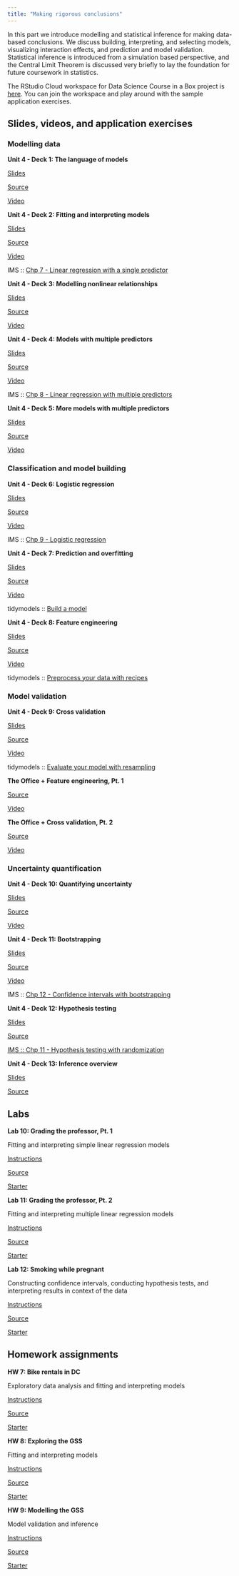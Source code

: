 ```yaml
---
title: "Making rigorous conclusions"
---
```


In this part we introduce modelling and statistical inference for making data-based conclusions.
We discuss building, interpreting, and selecting models, visualizing interaction effects, and prediction and model validation.
Statistical inference is introduced from a simulation based perspective, and the Central Limit Theorem is discussed very briefly to lay the foundation for future coursework in statistics.

::: rstudio-cloud
The RStudio Cloud workspace for Data Science Course in a Box project is [here](https://rstudio.cloud/spaces/1655/join?access_code=5rdjusfIYF5iI0Gum2vNsBDLdtdnIEELBkf2EivK).
You can join the workspace and play around with the sample application exercises.
:::

## Slides, videos, and application exercises

### Modelling data

::: slide-deck
**Unit 4 - Deck 1: The language of models**

::: slides
[Slides](https://datasciencebox.org/course-materials/_slides/u4-d01-language-of-models/u4-d01-language-of-models.html#1)
:::

::: source
[Source](https://github.com/rstudio-education/datascience-box/tree/main/course-materials/_slides/u4-d01-language-of-models)
:::

::: video
[Video](https://youtu.be/MWkkvDopBKc)
:::
:::

::: slide-deck
**Unit 4 - Deck 2: Fitting and interpreting models**

::: slides
[Slides](https://datasciencebox.org/course-materials/_slides/u4-d02-fitting-interpreting-models/u4-d02-fitting-interpreting-models.html#1)
:::

::: source
[Source](https://github.com/rstudio-education/datascience-box/tree/main/course-materials/_slides/u4-d02-fitting-interpreting-models)
:::

::: video
[Video](https://youtu.be/69U92Q3pwnA)
:::

::: reading
IMS :: [Chp 7 - Linear regression with a single predictor](https://openintro-ims.netlify.app/model-slr.html)
:::
:::

::: slide-deck
**Unit 4 - Deck 3: Modelling nonlinear relationships**

::: slides
[Slides](https://datasciencebox.org/course-materials/_slides/u4-d03-modeling-nonlinear-relationships/u4-d03-modeling-nonlinear-relationships.html#1)
:::

::: source
[Source](https://github.com/rstudio-education/datascience-box/tree/main/course-materials/_slides/u4-d03-modeling-nonlinear-relationships)
:::

::: video
[Video](https://youtu.be/j4MZ6ZdHnHg)
:::
:::

::: slide-deck
**Unit 4 - Deck 4: Models with multiple predictors**

::: slides
[Slides](https://datasciencebox.org/course-materials/_slides/u4-d04-model-multiple-predictors/u4-d04-model-multiple-predictors.html#1)
:::

::: source
[Source](https://github.com/rstudio-education/datascience-box/tree/main/course-materials/_slides/u4-d04-model-multiple-predictors)
:::

::: video
[Video](https://youtu.be/mjkNabD4oi4)
:::

::: reading
IMS :: [Chp 8 - Linear regression with multiple predictors](https://openintro-ims.netlify.app/model-mlr.html)
:::
:::

::: slide-deck
**Unit 4 - Deck 5: More models with multiple predictors**

::: slides
[Slides](https://datasciencebox.org/course-materials/_slides/u4-d05-more-model-multiple-predictors/u4-d05-more-model-multiple-predictors.html#1)
:::

::: source
[Source](https://github.com/rstudio-education/datascience-box/tree/main/course-materials/_slides/u4-d05-more-model-multiple-predictors)
:::

::: video
[Video](https://youtu.be/nJAYRnLPb10)
:::
:::

### Classification and model building

::: slide-deck
**Unit 4 - Deck 6: Logistic regression**

::: slides
[Slides](https://datasciencebox.org/course-materials/_slides/u4-d06-logistic-reg/u4-d06-logistic-reg.html#1)
:::

::: source
[Source](https://github.com/rstudio-education/datascience-box/tree/main/course-materials/_slides/u4-d06-logistic-reg)
:::

::: video
[Video](https://youtu.be/AidXFYSYfJg)
:::

::: reading
IMS :: [Chp 9 - Logistic regression](https://openintro-ims.netlify.app/model-logistic.html)
:::
:::

::: slide-deck
**Unit 4 - Deck 7: Prediction and overfitting**

::: slides
[Slides](https://datasciencebox.org/course-materials/_slides/u4-d07-prediction-overfitting/u4-d07-prediction-overfitting.html#1)
:::

::: source
[Source](https://github.com/rstudio-education/datascience-box/tree/main/course-materials/_slides/u4-d07-prediction-overfitting)
:::

::: video
[Video](https://youtu.be/Qd4lu_Lmwi0)
:::

::: reading
tidymodels :: [Build a model](https://www.tidymodels.org/start/models/)
:::
:::

::: slide-deck
**Unit 4 - Deck 8: Feature engineering**

::: slides
[Slides](https://datasciencebox.org/course-materials/_slides/u4-d08-feature-engineering/u4-d08-feature-engineering.html#1)
:::

::: source
[Source](https://github.com/rstudio-education/datascience-box/tree/main/course-materials/_slides/u4-d08-feature-engineering)
:::

::: video
[Video](https://youtu.be/wZt9ab4jBZ4)
:::

::: reading
tidymodels :: [Preprocess your data with recipes](https://www.tidymodels.org/start/recipes/)
:::
:::

### Model validation

::: slide-deck
**Unit 4 - Deck 9: Cross validation**

::: slides
[Slides](https://datasciencebox.org/course-materials/_slides/u4-d09-cross-validation/u4-d09-cross-validation.html#1)
:::

::: source
[Source](https://github.com/rstudio-education/datascience-box/tree/main/course-materials/_slides/u4-d09-cross-validation)
:::

::: video
[Video](https://youtu.be/L1KfIISmUT4)
:::

::: reading
tidymodels :: [Evaluate your model with resampling](https://www.tidymodels.org/start/resampling/)
:::
:::

::: application-exercise
**The Office + Feature engineering, Pt. 1**

::: source
[Source](https://github.com/rstudio-education/datascience-box/tree/master/course-materials/application-exercises/ae-09-feat-eng-cv/theoffice.qmd)
:::

::: video
[Video](https://youtu.be/qsUYstdN4LQ)
:::
:::

::: application-exercise
**The Office + Cross validation, Pt. 2**

::: source
[Source](https://github.com/rstudio-education/datascience-box/tree/master/course-materials/application-exercises/ae-09-feat-eng-cv/theoffice.qmd)
:::

::: video
[Video](https://youtu.be/WstIr94Fdjc)
:::
:::

### Uncertainty quantification

::: slide-deck
**Unit 4 - Deck 10: Quantifying uncertainty**

::: slides
[Slides](https://datasciencebox.org/course-materials/_slides/u4-d10-quantify-uncertainty/u4-d10-quantify-uncertainty.html#1)
:::

::: source
[Source](https://github.com/rstudio-education/datascience-box/tree/main/course-materials/_slides/u4-d10-quantify-uncertainty)
:::

::: video
[Video](https://youtu.be/LYpKrtZmQtI)
:::
:::

::: slide-deck
**Unit 4 - Deck 11: Bootstrapping**

::: slides
[Slides](https://datasciencebox.org/course-materials/_slides/u4-d11-bootstrap/u4-d11-bootstrap.html#1)
:::

::: source
[Source](https://github.com/rstudio-education/datascience-box/tree/main/course-materials/_slides/u4-d11-bootstrap)
:::

::: video
[Video](https://youtu.be/bdqpI3iVOso)
:::

::: reading
IMS :: [Chp 12 - Confidence intervals with bootstrapping](https://openintro-ims.netlify.app/foundations-bootstrapping.html)
:::
:::

::: slide-deck
**Unit 4 - Deck 12: Hypothesis testing**

::: slides
[Slides](https://datasciencebox.org/course-materials/_slides/u4-d12-hypothesis-testing/u4-d12-hypothesis-testing.html#1)
:::

::: source
[Source](https://github.com/rstudio-education/datascience-box/tree/main/course-materials/_slides/u4-d12-hypothesis-testing)
:::

::: reading
[IMS :: Chp 11 - Hypothesis testing with randomization](https://openintro-ims.netlify.app/foundations-randomization.html)
:::
:::

::: slide-deck
**Unit 4 - Deck 13: Inference overview**

::: slides
[Slides](https://datasciencebox.org/course-materials/_slides/u4-d13-inference-overview/u4-d13-inference-overview.html#1)
:::

::: source
[Source](https://github.com/rstudio-education/datascience-box/tree/main/course-materials/_slides/u4-d13-inference-overview)
:::
:::

## Labs

::: lab
**Lab 10: Grading the professor, Pt. 1**

Fitting and interpreting simple linear regression models

::: instructions
[Instructions](https://datasciencebox.org/course-materials/lab-instructions/lab-10/lab-10-slr-course-evals.html)
:::

::: source
[Source](https://github.com/rstudio-education/datascience-box/tree/master/course-materials/lab-instructions/lab-10)
:::

::: starter
[Starter](https://github.com/rstudio-education/datascience-box/tree/master/course-materials/starters/lab/lab-10-slr-course-evals)
:::
:::

::: lab
**Lab 11: Grading the professor, Pt. 2**

Fitting and interpreting multiple linear regression models

::: instructions
[Instructions](https://datasciencebox.org/course-materials/lab-instructions/lab-11/lab-11-mlr-course-evals.html)
:::

::: source
[Source](https://github.com/rstudio-education/datascience-box/tree/master/course-materials/lab-instructions/lab-11)
:::

::: starter
[Starter](https://github.com/rstudio-education/datascience-box/tree/master/course-materials/starters/lab/lab-11-mlr-course-evals)
:::
:::

::: lab
**Lab 12: Smoking while pregnant**

Constructing confidence intervals, conducting hypothesis tests, and interpreting results in context of the data

::: instructions
[Instructions](https://datasciencebox.org/course-materials/lab-instructions/lab-12/lab-12-inference-smoking.html)
:::

::: source
[Source](https://github.com/rstudio-education/datascience-box/tree/master/course-materials/lab-instructions/lab-12)
:::

::: starter
[Starter](https://github.com/rstudio-education/datascience-box/tree/master/course-materials/starters/lab/lab-12-inference-smoking)
:::
:::

## Homework assignments

::: homework
**HW 7: Bike rentals in DC**

Exploratory data analysis and fitting and interpreting models

::: instructions
[Instructions](https://datasciencebox.org/course-materials/hw-instructions/hw-07/hw-07-bike-rentals-dc.html)
:::

::: source
[Source](https://github.com/rstudio-education/datascience-box/tree/master/course-materials/hw-instructions/hw-07)
:::

::: starter
[Starter](https://github.com/rstudio-education/datascience-box/tree/master/course-materials/starters/hw/hw-07-bike-rentals-dc)
:::
:::

::: homework
**HW 8: Exploring the GSS**

Fitting and interpreting models

::: instructions
[Instructions](https://datasciencebox.org/course-materials/hw-instructions/hw-08/hw-08-exploring-gss.html)
:::

::: source
[Source](https://github.com/rstudio-education/datascience-box/tree/master/course-materials/hw-instructions/hw-08)
:::

::: starter
[Starter](https://github.com/rstudio-education/datascience-box/tree/master/course-materials/starters/hw/hw-08-exploring-gss)
:::
:::

::: homework
**HW 9: Modelling the GSS**

Model validation and inference

::: instructions
[Instructions](https://datasciencebox.org/course-materials/hw-instructions/hw-09/hw-09-modeling-gss.html)
:::

::: source
[Source](https://github.com/rstudio-education/datascience-box/tree/master/course-materials/hw-instructions/hw-09)
:::

::: starter
[Starter](https://github.com/rstudio-education/datascience-box/tree/master/course-materials/starters/hw/hw-09-modeling-gss)
:::
:::
